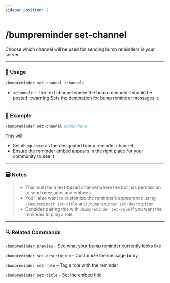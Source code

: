 ```yaml
---
sidebar_position: 2
---
```


# /bumpreminder set-channel

Choose which channel will be used for sending bump reminders in your server.

<hr className="md-divider-gradient" />

### 💬 Usage
```bash
/bumpreminder set-channel <channel>
```
- `<channel>` – The text channel where the bump reminders should be posted
:::warning
Sets the destination for bump reminder messages.
:::

<hr className="md-divider-gradient" />

### 📌 Example
```bash
/bumpreminder set-channel #bump-here
```
This will:
- Set `#bump-here` as the designated bump reminder channel
- Ensure the reminder embed appears in the right place for your community to see it

<hr className="md-divider-gradient" />

### 🗃️ Notes
> - This must be a text-based channel where the bot has permission to send messages and embeds.
> - You’ll also want to customize the reminder’s appearance using `/bumpreminder set-title` and `/bumpreminder set-description`.
> - Consider pairing this with `/bumpreminder set-role` if you want the reminder to ping a role.

<hr className="md-divider-gradient" />

### 🔍 Related Commands
`/bumpreminder preview` – See what your bump reminder currently looks like

`/bumpreminder set-description` – Customize the message body

`/bumpreminder set-role` – Tag a role with the reminder

`/bumpreminder set-title` – Set the embed title